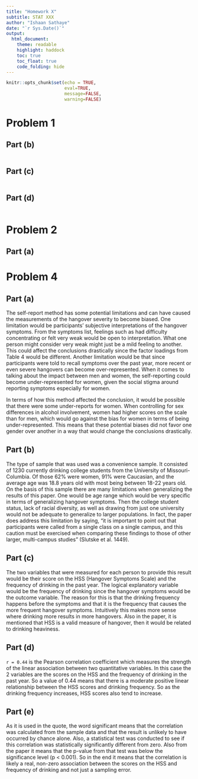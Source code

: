 ```yaml
---
title: "Homework X"
subtitle: STAT XXX
author: "Ishaan Sathaye"
date: "`r Sys.Date()`"
output: 
  html_document:
    theme: readable
    highlight: haddock
    toc: true
    toc_float: true
    code_folding: hide  
---
```


```r
knitr::opts_chunk$set(echo = TRUE,
                      eval=TRUE,
                      message=FALSE,
                      warning=FALSE)
```

# Problem 1

## Part (b)

```r

```

## Part (c)

```r


```

## Part (d)

```r


```

# Problem 2

## Part (a)

# Problem 4

## Part (a)

The self-report method has some potential limitations and can have caused the measurements of the hangover severity to become biased. One limitation would be participants' subjective interpretations of the hangover symptoms. From the symptoms list, feelings such as had difficulty concentrating or felt very weak would be open to interpretation. What one person might consider very weak might just be a mild feeling to another. This could affect the conclusions drastically since the factor loadings from Table 4 would be different. Another limitation would be that since participants were told to recall symptoms over the past year, more recent or even severe hangovers can become over-represented. When it comes to talking about the impact between men and women, the self-reporting could become under-represented for women, given the social stigma around reporting symptoms especially for women.

In terms of how this method affected the conclusion, it would be possible that there were some under-reports for women. When controlling for sex differences in alcohol involvement, women had higher scores on the scale than for men, which would go against the bias for women in terms of being under-represented. This means that these potential biases did not favor one gender over another in a way that would change the conclusions drastically.

## Part (b)

The type of sample that was used was a convenience sample. It consisted of 1230 currently drinking college students from the University of Missouri-Columbia. Of those 62% were women, 91% were Caucasian, and the average age was 18.8 years old with most being between 18-22 years old. On the basis of this sample there are many limitations when generalizing the results of this paper. One would be age range which would be very specific in terms of generalizing hangover symptoms. Then the college student status, lack of racial diversity, as well as drawing from just one university would not be adequate to generalize to larger populations. In fact, the paper does address this limitation by saying, "it is important to point out that participants were called from a single class on a single campus, and this caution must be exercised when comparing these findings to those of other larger, multi-campus studies" (Slutske et al. 1449).

## Part (c)

The two variables that were measured for each person to provide this result would be their score on the HSS (Hangover Symptoms Scale) and the frequency of drinking in the past year. The logical explanatory variable would be the frequency of drinking since the hangover symptoms would be the outcome variable. The reason for this is that the drinking frequency happens before the symptoms and that it is the frequency that causes the more frequent hangover symptoms. Intuitively this makes more sense where drinking more results in more hangovers. Also in the paper, it is mentioned that HSS is a valid measure of hangover, then it would be related to drinking heaviness.

## Part (d)

`r = 0.44` is the Pearson correlation coefficient which measures the strength of the linear association between two quantitative variables. In this case the 2 variables are the scores on the HSS and the frequency of drinking in the past year. So a value of 0.44 means that there is a moderate positive linear relationship between the HSS scores and drinking frequency. So as the drinking frequency increases, HSS scores also tend to increase.

## Part (e)

As it is used in the quote, the word significant means that the correlation was calculated from the sample data and that the result is unlikely to have occurred by chance alone. Also, a statistical test was conducted to see if this correlation was statistically significantly different from zero. Also from the paper it means that the p-value from that test was below the significance level (p \< 0.001). So in the end it means that the correlation is likely a real, non-zero association between the scores on the HSS and frequency of drinking and not just a sampling error.
